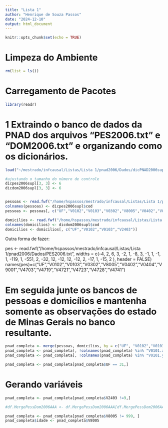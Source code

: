 ```yaml
---
title: "Lista 1"
author: "Henrique de Souza Passos"
date: "2024-12-10"
output: html_document
---
```


```r
knitr::opts_chunk$set(echo = TRUE)
```

# Limpeza do Ambiente

```r
rm(list = ls())
```

# Carregamento de Pacotes

```r
library(readr) 
```

# 1 Extraindo o banco de dados da PNAD dos arquivos “PES2006.txt” e “DOM2006.txt” e organizando como os dicionários.

```r
load("~/mestrado/infcausal/Listas/Lista 1/pnad2006/Dados/dicPNAD2006supl.rda")

#ajustando o tamanho do número de controle
dicpes2006supl[3, 3] <- 6
dicdom2006supl[3, 3] <- 6


pessoas <- read.fwf("/home/hspassos/mestrado/infcausal/Listas/Lista 1/pnad2006/Dados/PES2006.txt", widths = dicpes2006supl$tamanho, header = FALSE)
colnames(pessoas) <- dicpes2006supl$cod
pessoas <- pessoas[, c("UF","V0102","V0103","V0302","V8005","V0402","V0404","V9001","V4703","V4719","V4721","V4723","V4728","V4741")]

domicilios <- read.fwf("/home/hspassos/mestrado/infcausal/Listas/Lista 1/pnad2006/Dados/DOM2006.txt", widths = dicdom2006supl$tamanho, header = FALSE)
colnames(domicilios) <- dicdom2006supl$cod
domicilios <- domicilios[, c("UF","V0102","V0103","V2403")]


```

Outra forma de fazer:

pes <- read.fwf("/home/hspassos/mestrado/infcausal/Listas/Lista 1/pnad2006/Dados/PES2006.txt", widths = c(-4, 2, 6, 3, -2, 1, -8, 3, -1, 1, -1, 1, -119, 1, -551, 2, -32, 12, -12, 12, -12, 2, -17, 1, -15, 2 ), header = FALSE)
names(pes)=c("UF","V0102","V0103","V0302","V8005","V0402","V0404","V9001","V4703","V4719","V4721","V4723","V4728","V4741")


# Em seguida junte os bancos de pessoas e domicílios e mantenha somente as observações do estado de Minas Gerais no banco resultante.

```r
pnad_completa <- merge(pessoas, domicilios, by = c("UF", "V0102","V0103"), all.x = TRUE)
pnad_completa <- pnad_completa[, !colnames(pnad_completa) %in% "V0101.x"]
pnad_completa <- pnad_completa[, !colnames(pnad_completa) %in% "V0101.y"]

pnad_completa <- pnad_completa[pnad_completa$UF == 31,]

```


# Gerando variáveis

```r
pnad_completa <- pnad_completa[pnad_completa$V2403 !=9,]

#df.MergePessDom2006AAA <- df.MergePessDom2006AAA[df.MergePessDom2006AAA$V2403 == 1,]

pnad_completa <- pnad_completa[pnad_completa$V8005 != 999, ]
pnad_completa$idade <- pnad_completa$V8005


```








